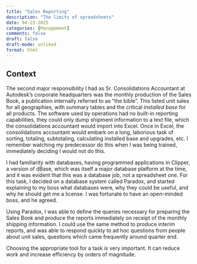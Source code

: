 ```yaml
---
title: "Sales Reporting"
description: "The limits of spreadsheets"
date: 04-23-2025
categories: [Management]
comments: false
draft: false
draft-mode: unliked
format: html
---
```


## Context

The second major responsibility I had as Sr. Consolidations Accountant at Autodesk's corporate headquarters was the monthly production of the Sales Book, a publication internally referred to as "the bible". This listed unit sales for all geographies, with summary tables and the critical *installed base* for all products. The software used by operations had no built-in reporting capabilities, they could only dump shipment information to a text file, which the consolidations accountant would import into Excel. Once in Excel, the consolidations accountant would embark on a long, laborious task of sorting, totaling, subtotaling, calculating installed base and upgrades, etc. I remember watching my predecessor do this when I was being trained, immediately deciding I would not do this.

I had familiarity with databases, having programmed applications in Clipper, a version of dBase, which was itself a major database platform at the time, and it was evident that this was a database job, not a spreadsheet one. For this task, I decided on a database system called Paradox, and started explaining to my boss what databases were, why they could be useful, and why he should get me a license. I was fortunate to have an open-minded boss, and he agreed.

Using Paradox, I was able to define the queries necessary for preparing the Sales Book and produce the reports immediately on receipt of the monthly shipping information. I could use the same method to produce interim reports, and was able to respond quickly to ad hoc questions from people about unit sales, questions which came frequently around quarter end.

Choosing the appropriate tool for a task is very important. It can reduce work and increase efficiency by orders of magnitude.
